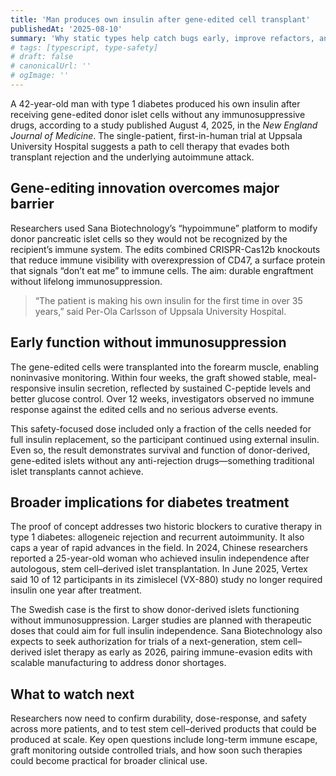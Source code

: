 ```yaml
---
title: 'Man produces own insulin after gene-edited cell transplant'
publishedAt: '2025-08-10'
summary: 'Why static types help catch bugs early, improve refactors, and speed up large codebase work; practical tips for TypeScript ergonomics.'
# tags: [typescript, type-safety]
# draft: false
# canonicalUrl: ''
# ogImage: ''
---
```


A 42-year-old man with type 1 diabetes produced his own insulin after receiving gene-edited donor islet cells without any immunosuppressive drugs, according to a study published August 4, 2025, in the *New England Journal of Medicine*. The single-patient, first-in-human trial at Uppsala University Hospital suggests a path to cell therapy that evades both transplant rejection and the underlying autoimmune attack.

## Gene-editing innovation overcomes major barrier

Researchers used Sana Biotechnology’s “hypoimmune” platform to modify donor pancreatic islet cells so they would not be recognized by the recipient’s immune system. The edits combined CRISPR-Cas12b knockouts that reduce immune visibility with overexpression of CD47, a surface protein that signals “don’t eat me” to immune cells. The aim: durable engraftment without lifelong immunosuppression.

> “The patient is making his own insulin for the first time in over 35 years,” said Per-Ola Carlsson of Uppsala University Hospital.

## Early function without immunosuppression

The gene-edited cells were transplanted into the forearm muscle, enabling noninvasive monitoring. Within four weeks, the graft showed stable, meal-responsive insulin secretion, reflected by sustained C-peptide levels and better glucose control. Over 12 weeks, investigators observed no immune response against the edited cells and no serious adverse events.

This safety-focused dose included only a fraction of the cells needed for full insulin replacement, so the participant continued using external insulin. Even so, the result demonstrates survival and function of donor-derived, gene-edited islets without any anti-rejection drugs—something traditional islet transplants cannot achieve.

## Broader implications for diabetes treatment

The proof of concept addresses two historic blockers to curative therapy in type 1 diabetes: allogeneic rejection and recurrent autoimmunity. It also caps a year of rapid advances in the field. In 2024, Chinese researchers reported a 25-year-old woman who achieved insulin independence after autologous, stem cell–derived islet transplantation. In June 2025, Vertex said 10 of 12 participants in its zimislecel (VX-880) study no longer required insulin one year after treatment.

The Swedish case is the first to show donor-derived islets functioning without immunosuppression. Larger studies are planned with therapeutic doses that could aim for full insulin independence. Sana Biotechnology also expects to seek authorization for trials of a next-generation, stem cell–derived islet therapy as early as 2026, pairing immune-evasion edits with scalable manufacturing to address donor shortages.

## What to watch next

Researchers now need to confirm durability, dose-response, and safety across more patients, and to test stem cell–derived products that could be produced at scale. Key open questions include long-term immune escape, graft monitoring outside controlled trials, and how soon such therapies could become practical for broader clinical use.
